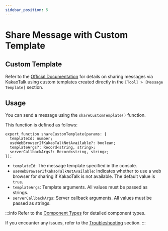```yaml
---
sidebar_position: 5
---
```


# Share Message with Custom Template

## Custom Template

Refer to the [Official Documentation](https://developers.kakao.com/docs/latest/ko/message/android-link#custom-template-msg) for details on sharing messages via KakaoTalk using custom templates created directly in the `[Tool] > [Message Template]` section.

## Usage

You can send a message using the `shareCustomTemplate()` function.

This function is defined as follows:

```tsx
export function shareCustomTemplate(params: {
  templateId: number;
  useWebBrowserIfKakaoTalkNotAvailable?: boolean;
  templateArgs?: Record<string, string>;
  serverCallbackArgs?: Record<string, string>;
});
```

-  `templateId`: The message template specified in the console.
-  `useWebBrowserIfKakaoTalkNotAvailable`: Indicates whether to use a web browser for sharing if KakaoTalk is not available. The default value is `true`.
-  `templateArgs`: Template arguments. All values must be passed as strings.
-  `serverCallbackArgs`: Server callback arguments. All values must be passed as strings.

:::info
Refer to the [Component Types](/docs/share/component-types) for detailed component types.

If you encounter any issues, refer to the [Troubleshooting](/docs/share/troubleshooting) section.
:::
